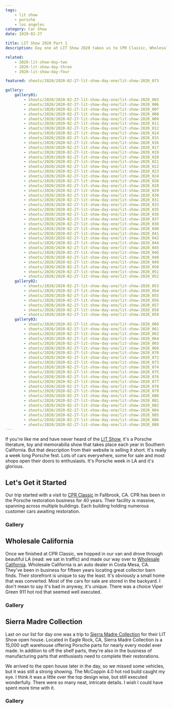 ```yaml
---
tags:
    - lit show
    - porsche
    - los angeles
category: Car Show
date: 2020-02-27

title: LIT Show 2020 Part 1
description: Day one at LIT Show 2020 takes us to CPR Classic, Wholesale California and the Sierra Madre Collection open house.

related:
    - 2020-lit-show-day-two
    - 2020-lit-show-day-three
    - 2020-lit-show-day-four

featured: shoots/2020/2020-02-27-lit-show-day-one/lit-show-2020_073

gallery:
    gallery01:
        - shoots/2020/2020-02-27-lit-show-day-one/lit-show-2020_003
        - shoots/2020/2020-02-27-lit-show-day-one/lit-show-2020_006
        - shoots/2020/2020-02-27-lit-show-day-one/lit-show-2020_007
        - shoots/2020/2020-02-27-lit-show-day-one/lit-show-2020_008
        - shoots/2020/2020-02-27-lit-show-day-one/lit-show-2020_009
        - shoots/2020/2020-02-27-lit-show-day-one/lit-show-2020_011
        - shoots/2020/2020-02-27-lit-show-day-one/lit-show-2020_012
        - shoots/2020/2020-02-27-lit-show-day-one/lit-show-2020_014
        - shoots/2020/2020-02-27-lit-show-day-one/lit-show-2020_015
        - shoots/2020/2020-02-27-lit-show-day-one/lit-show-2020_016
        - shoots/2020/2020-02-27-lit-show-day-one/lit-show-2020_017
        - shoots/2020/2020-02-27-lit-show-day-one/lit-show-2020_019
        - shoots/2020/2020-02-27-lit-show-day-one/lit-show-2020_020
        - shoots/2020/2020-02-27-lit-show-day-one/lit-show-2020_021
        - shoots/2020/2020-02-27-lit-show-day-one/lit-show-2020_022
        - shoots/2020/2020-02-27-lit-show-day-one/lit-show-2020_023
        - shoots/2020/2020-02-27-lit-show-day-one/lit-show-2020_024
        - shoots/2020/2020-02-27-lit-show-day-one/lit-show-2020_026
        - shoots/2020/2020-02-27-lit-show-day-one/lit-show-2020_028
        - shoots/2020/2020-02-27-lit-show-day-one/lit-show-2020_029
        - shoots/2020/2020-02-27-lit-show-day-one/lit-show-2020_030
        - shoots/2020/2020-02-27-lit-show-day-one/lit-show-2020_031
        - shoots/2020/2020-02-27-lit-show-day-one/lit-show-2020_033
        - shoots/2020/2020-02-27-lit-show-day-one/lit-show-2020_035
        - shoots/2020/2020-02-27-lit-show-day-one/lit-show-2020_036
        - shoots/2020/2020-02-27-lit-show-day-one/lit-show-2020_037
        - shoots/2020/2020-02-27-lit-show-day-one/lit-show-2020_038
        - shoots/2020/2020-02-27-lit-show-day-one/lit-show-2020_040
        - shoots/2020/2020-02-27-lit-show-day-one/lit-show-2020_041
        - shoots/2020/2020-02-27-lit-show-day-one/lit-show-2020_042
        - shoots/2020/2020-02-27-lit-show-day-one/lit-show-2020_044
        - shoots/2020/2020-02-27-lit-show-day-one/lit-show-2020_045
        - shoots/2020/2020-02-27-lit-show-day-one/lit-show-2020_046
        - shoots/2020/2020-02-27-lit-show-day-one/lit-show-2020_048
        - shoots/2020/2020-02-27-lit-show-day-one/lit-show-2020_049
        - shoots/2020/2020-02-27-lit-show-day-one/lit-show-2020_050
        - shoots/2020/2020-02-27-lit-show-day-one/lit-show-2020_051
        - shoots/2020/2020-02-27-lit-show-day-one/lit-show-2020_052
    gallery02:
        - shoots/2020/2020-02-27-lit-show-day-one/lit-show-2020_053
        - shoots/2020/2020-02-27-lit-show-day-one/lit-show-2020_054
        - shoots/2020/2020-02-27-lit-show-day-one/lit-show-2020_055
        - shoots/2020/2020-02-27-lit-show-day-one/lit-show-2020_056
        - shoots/2020/2020-02-27-lit-show-day-one/lit-show-2020_057
        - shoots/2020/2020-02-27-lit-show-day-one/lit-show-2020_058
        - shoots/2020/2020-02-27-lit-show-day-one/lit-show-2020_059
    gallery03:
        - shoots/2020/2020-02-27-lit-show-day-one/lit-show-2020_060
        - shoots/2020/2020-02-27-lit-show-day-one/lit-show-2020_061
        - shoots/2020/2020-02-27-lit-show-day-one/lit-show-2020_062
        - shoots/2020/2020-02-27-lit-show-day-one/lit-show-2020_064
        - shoots/2020/2020-02-27-lit-show-day-one/lit-show-2020_065
        - shoots/2020/2020-02-27-lit-show-day-one/lit-show-2020_066
        - shoots/2020/2020-02-27-lit-show-day-one/lit-show-2020_070
        - shoots/2020/2020-02-27-lit-show-day-one/lit-show-2020_072
        - shoots/2020/2020-02-27-lit-show-day-one/lit-show-2020_073
        - shoots/2020/2020-02-27-lit-show-day-one/lit-show-2020_074
        - shoots/2020/2020-02-27-lit-show-day-one/lit-show-2020_075
        - shoots/2020/2020-02-27-lit-show-day-one/lit-show-2020_076
        - shoots/2020/2020-02-27-lit-show-day-one/lit-show-2020_077
        - shoots/2020/2020-02-27-lit-show-day-one/lit-show-2020_078
        - shoots/2020/2020-02-27-lit-show-day-one/lit-show-2020_079
        - shoots/2020/2020-02-27-lit-show-day-one/lit-show-2020_080
        - shoots/2020/2020-02-27-lit-show-day-one/lit-show-2020_081
        - shoots/2020/2020-02-27-lit-show-day-one/lit-show-2020_082
        - shoots/2020/2020-02-27-lit-show-day-one/lit-show-2020_084
        - shoots/2020/2020-02-27-lit-show-day-one/lit-show-2020_085
        - shoots/2020/2020-02-27-lit-show-day-one/lit-show-2020_086
        - shoots/2020/2020-02-27-lit-show-day-one/lit-show-2020_088
---
```



If you're like me and have never heard of the [LIT Show](https://www.lalitandtoyshow.com/), it's a Porsche literature, toy and memorabilia show that takes place each year in Southern California. But that description from their website is selling it short. It's really a week long Porsche fest. Lots of cars everywhere, some for sale and most shops open their doors to enthusiasts. It's Porsche week in LA and it's glorious.

## Let's Get it Started

Our trip started with a visit to [CPR Classic](https://www.cprclassic.com/) in Fallbrook, CA. CPR has been in the Porsche restoration business for 40 years. Their facility is massive, spanning across multiple buildings. Each building holding numerous customer cars awaiting restoration.

### Gallery

<Gallery images={frontmatter.gallery.gallery01} element="gallery01" />

## Wholesale California

Once we finished at CPR Classic, we hopped in our van and drove through beautiful LA (read: we sat in traffic) and made our way over to [Wholesale California](https://wholesalecalifornia.com/). Wholesale California is an auto dealer in Costa Mesa, CA. They've been in business for fifteen years locating great collector barn finds. Their storefront is unique to say the least. It's obviously a small home that was converted. Most of the cars for sale are stored in the backyard. I don't mean to say it's bad in anyway, it's unique. There was a choice Viper Green 911 hot rod that seemed well executed.

### Gallery

<Gallery images={frontmatter.gallery.gallery02} element="gallery02" />

## Sierra Madre Collection

Last on our list for day one was a trip to [Sierra Madre Collection](https://sierramadrecollection.com/) for their LIT Show open house. Located in Eagle Rock, CA, Sierra Madre Collection is a 15,000 sqft warehouse offering Porsche parts for nearly every model ever made. In addition to off the shelf parts, they're also in the business of manufacturing parts that enthusiasts need to complete their restorations.

We arrived to the open house later in the day, so we missed some vehicles, but it was still a strong showing. The McCoppin 4.0 hot rod build caught my eye. I think it was a little over the top design wise, but still executed wonderfully. There were so many neat, intricate details. I wish I could have spent more time with it.

### Gallery

<Gallery images={frontmatter.gallery.gallery03} element="gallery03" />
